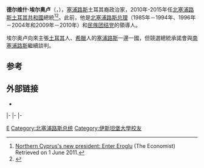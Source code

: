 {{noteTA
|T=zh-cn:德尔维什·埃尔奥卢;zh-tw:德維斯·艾洛格魯;
|1=zh-cn:德尔维什;zh-tw:德維斯;
|2=zh-cn:埃尔奥卢;zh-tw:艾洛格魯;
}}
{{Infobox officeholder
|name          = 德尔维什·埃尔奥卢<br>Derviş Eroğlu
|image         = Derviş Eroğlu (cropped).jpg
|office        = {{TRNC}}第3任[[北賽普勒斯總統|總統]]
|primeminister = [[侯赛因·厄兹居尔京|侯赛因·厄兹居尔京]] {{small|(代理)}}<br />[[伊尔森·屈曲克|伊尔森·屈曲克]]<br />[[西贝尔·西贝尔|西贝尔·西贝尔]]<br />[[厄兹坎·约尔甘哲奥卢|厄兹坎·约尔甘哲奥卢]]
|term_start    = 2010年4月23日
|term_end      = 2015年4月30日
|predecessor   = [[麥赫邁特·阿里·塔拉特|麥赫邁特·阿里·塔拉特]]
|successor     = [[穆斯塔法·阿肯哲|穆斯塔法·阿肯哲]] 
|office1       = {{TRNC}}[[北塞浦路斯總理|總理]]
|president1    = [[麥赫邁特·阿里·塔拉特|麥赫邁特·阿里·塔拉特]]
|term_start1   = 2009年5月5日
|term_end1     = 2010年4月23日
|predecessor1  = [[费尔迪·萨比特·索耶|费尔迪·萨比特·索耶]]
|successor1    = [[侯赛因·厄兹居尔京|侯赛因·厄兹居尔京]] {{small|(代理)}}
|president2    = [[拉乌夫·登克塔什|拉乌夫·登克塔什]]
|term_start2   = 1996年8月16日
|term_end2     = 2004年1月13日
|predecessor2  = [[哈克·阿通|哈克·阿通]]
|successor2    = [[麥赫邁特·阿里·塔拉特|麥赫邁特·阿里·塔拉特]]
|president3    = [[拉乌夫·登克塔什|拉乌夫·登克塔什]]
|term_start3   = 1985年7月19日
|term_end3     = 1994年1月1日
|predecessor3  = [[穆斯塔法·恰阿塔伊|穆斯塔法·恰阿塔伊]]
|successor3    = [[哈克·阿通|哈克·阿通]]
|office4      = [[民族团结党_(北塞浦路斯)|民族团结党]]党魁
|predecessor4 = [[塔赫辛·埃图鲁尔奥卢|塔赫辛·埃图鲁尔奥卢]]
|successor4   = [[伊尔森·屈曲克|伊尔森·屈曲克]]
|term_start4  = 2008年11月29日
|term_end4    = 2010年4月23日
|predecessor5 = [[穆斯塔法·恰阿塔伊|穆斯塔法·恰阿塔伊]]
|successor5   = [[侯赛因·厄兹居尔京|侯赛因·厄兹居尔京]]
|term_start5  = 1983年12月18日 
|term_end5    = 2006年2月11日
|office6        = [[共和国议会_(北塞浦路斯)|共和国议会]]议员
|term_start6    = 1976年6月20日
|term_end6      = 2010年4月22日
|constituency6 = [[法马古斯塔|法马古斯塔]] ([[1976年北塞浦路斯大选|1976]], [[北塞浦路斯土耳其共和国议会成立|1981]], [[北塞浦路斯土耳其共和国第一届议会|1985]], [[北塞浦路斯土耳其共和国第二届议会|1990]], [[北塞浦路斯土耳其共和国第三届议会|1993]], [[北塞浦路斯土耳其共和国第四届议会|1998]], [[北塞浦路斯土耳其共和国第五届议会|2003]], [[北塞浦路斯土耳其共和国第六届议会|2005]], [[北塞浦路斯土耳其共和国第七届议会|2009]])
|birth_date    = {{birth date and age|1938|03|07|df=y}}
|birth_place   = {{flag|Cyprus|colonial}}[[法马古斯塔|法马古斯塔]]
|death_date    = 
|death_place   = 
|nationality = {{TRNC}}
|party         = [[民族团结党_(北塞浦路斯)|民族团结党]]
|spouse        = 梅拉尔·埃尔奥卢（Meral Eroğlu）
|alma_mater    = [[伊斯坦布尔大学|伊斯坦布尔大学]]
}}
'''德尔维什·埃尔奥卢'''（{{lang-tr|Derviş Eroğlu}}，{{bd|1938年|||}}），[[塞浦路斯|塞浦路斯]]土耳其裔政治家，2010年-2015年任[[北塞浦路斯土耳其共和國|北塞浦路斯土耳其共和國]]總統<ref name=economist>[http://www.economist.com/node/15954242 Northern Cyprus's new president: Enter Eroglu] {{Wayback|url=http://www.economist.com/node/15954242 |date=20171204153253 }} (The Economist) Retrieved on 1 June 2011.</ref><ref name="Derviş Eroğlu">{{cite web |url=http://www.biyografi.info/kisi/dervis-eroglu |title=Derviş Eroğlu |publisher=Biyografi.info |date= |accessdate=23 September 2011 |archive-date=2018-01-14 |archive-url=https://web.archive.org/web/20180114184141/http://www.biyografi.info/kisi/dervis-eroglu |dead-url=no }}</ref>。此前，他是[[北塞浦路斯总理|北塞浦路斯总理]]（1985年－1994年、1996年－2004年和2009年－2010年）和[[民族团结党_(北塞浦路斯)|民族团结党]]的領導人。

埃尔奥卢向來主張[[土耳其|土耳其]]人、[[希臘|希臘]]人的[[塞浦路斯|塞浦路斯]]一邊一國，但競選總統承諾會與[[南塞浦路斯|南塞浦路斯]]繼續談判。

==参考==
{{Reflist}}

==外部链接==
*{{Commons category-inline}}

{{s-start}}
{{s-off}}
{{s-bef|before=[[穆斯塔法·恰阿塔伊|穆斯塔法·恰阿塔伊]]}}
{{s-ttl|title=[[北塞浦路斯总理|北塞浦路斯总理]]|years=1985–1994}}
{{s-aft|after=[[哈克·阿通|哈克·阿通]]}}
|-
{{s-bef|before=[[哈克·阿通|哈克·阿通]]}}
{{s-ttl|title=[[北塞浦路斯总理|北塞浦路斯总理]]|years=1996–2004}}
{{s-aft|after=[[麥赫邁特·阿里·塔拉特|麥赫邁特·阿里·塔拉特]]}}
|-
{{s-bef|before=[[费尔迪·萨比特·索耶|费尔迪·萨比特·索耶]]}}
{{s-ttl|title=[[北塞浦路斯总理|北塞浦路斯总理]]|years=2009–2010}}
{{s-aft|after=[[侯赛因·厄兹居尔京|侯赛因·厄兹居尔京]]<br>{{small|代理}}}}
|-
{{s-bef|before=[[麥赫邁特·阿里·塔拉特|麥赫邁特·阿里·塔拉特]]}}
{{s-ttl|title=[[北塞浦路斯总统|北塞浦路斯总统]]|years=2010–2015}}
{{s-aft|after=[[穆斯塔法·阿肯哲|穆斯塔法·阿肯哲]]}}
{{s-end}}


{{DEFAULTSORT:Eroglu, Dervis}}
{{北塞浦路斯总理}}
{{北塞浦路斯总统}}
[[Category:北塞浦路斯總理|E]]
[[Category:北塞浦路斯总统|Category:北塞浦路斯总统]]
[[Category:伊斯坦堡大學校友|Category:伊斯坦堡大學校友]]
